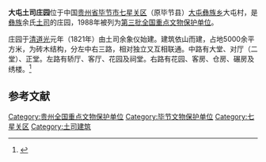 {{coord|27|39|55|N|105|45|06|E|display=title|scale:10000}}
{{文物保护单位
| 级别 = 全国
| 名称 = 大屯土司庄园
| 图片 = 
| 所在 = [[贵州省|贵州省]][[毕节县|毕节县]]
| 分类 = 古建筑
| 时代 = 清至民国
| 编号 = [[第三批全国重点文物保护单位|第三批]]第73项
| 登录 = 1988年1月13日
}}

'''大屯土司庄园'''位于中国[[贵州省|贵州省]][[毕节市|毕节市]][[七星关区|七星关区]]（原毕节县）[[大屯彝族乡|大屯彝族乡]]大屯村，是[[彝族|彝族]]余氏[[土司|土司]]的庄园，1988年被列为[[第三批全国重点文物保护单位|第三批全国重点文物保护单位]]。

庄园于[[清朝|清]][[道光|道光]]元年（1821年）由土司余象仪始建。建筑依山而建，占地5000余平方米，为砖木结构，分左中右三路，相对独立又互相联通。中路有大堂、对厅（二堂）、正堂。左路有轿厅、客厅、花园及祠堂。右路有花园、客房、仓房、碾房及绣楼。<ref>{{Cite book |title=全国重点文物保护单位（第一至第五批）·第Ⅲ卷 |publisher=文物出版社 |year=2004 |isbn=7-5010-1525-2 |pages=181 }}</ref>

==参考文献==
{{reflist}}

{{贵州全国重点文物保护单位}}

{{DEFAULTSORT:D}}
[[Category:贵州全国重点文物保护单位|Category:贵州全国重点文物保护单位]]
[[Category:毕节文物保护单位|Category:毕节文物保护单位]]
[[Category:七星关区|Category:七星关区]]
[[Category:土司建筑|Category:土司建筑]]